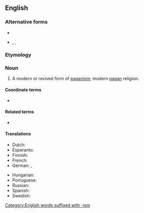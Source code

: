 {{also|Neopaganism|neo-paganism}}

==English==
{{wikipedia}}

===Alternative forms===
* {{l|en|neo-paganism}}
* {{l|en|Neopaganism}}, {{l|en|Neo-paganism}}, {{l|en|Neo-Paganism}}

===Etymology===
{{prefix|en|neo|paganism}}

===Noun===
{{en-noun|-}}

# A modern or revived form of [[paganism]]; modern [[pagan]] religion.

====Coordinate terms====
* {{list:religions/en}}

====Related terms====
* {{l|en|neo-pagan}}

====Translations====
{{trans-top|modern or revived form of paganism}}
* Dutch: {{t|nl|neopaganisme|n}}
* Esperanto: {{t|eo|novpaganismo}}
* Finnish: {{t+|fi|uuspakanuus}}
* French: {{t+|fr|néopaganisme|m}}
* German: {{t+|de|Neuheidentum|n}}, {{t|de|Neopaganismus|m}}
{{trans-mid}}
* Hungarian: {{t|hu|újpogányság}}
* Portuguese: {{t|pt|neopaganismo}}
* Russian: {{t+|ru|неоязы́чество|n|sc=Cyrl}}
* Spanish: {{t|es|neopaganismo|m}}
* Swedish: {{t|sv|nyhedendom|c}}
{{trans-bottom}}

[[Category:English words suffixed with -ism]]